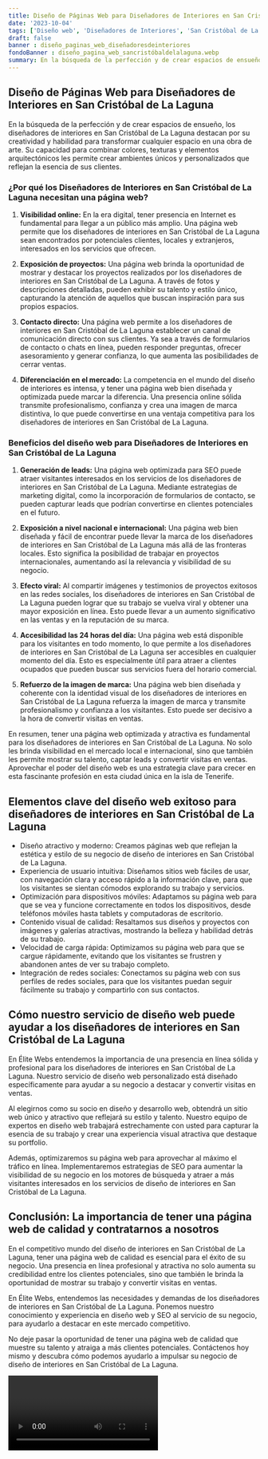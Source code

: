 ```yaml
---
title: Diseño de Páginas Web para Diseñadores de Interiores en San Cristóbal de La Laguna
date: '2023-10-04'
tags: ['Diseño web', 'Diseñadores de Interiores', 'San Cristóbal de La Laguna']
draft: false
banner : diseño_paginas_web_diseñadoresdeinteriores
fondoBanner : diseño_pagina_web_sancristóbaldelalaguna.webp
summary: En la búsqueda de la perfección y de crear espacios de ensueño, los diseñadores de interiores en San Cristóbal de La Laguna destacan por su creatividad y habilidad para transformar cualquier espacio en una obra de arte. Su capacidad para combinar colores, texturas y elementos arquitectónicos les permite crear ambientes únicos y personalizados que reflejan la esencia de sus clientes.
---
```


## Diseño de Páginas Web para Diseñadores de Interiores en San Cristóbal de La Laguna

En la búsqueda de la perfección y de crear espacios de ensueño, los diseñadores de interiores en San Cristóbal de La Laguna destacan por su creatividad y habilidad para transformar cualquier espacio en una obra de arte. Su capacidad para combinar colores, texturas y elementos arquitectónicos les permite crear ambientes únicos y personalizados que reflejan la esencia de sus clientes.

### ¿Por qué los Diseñadores de Interiores en San Cristóbal de La Laguna necesitan una página web?

1. **Visibilidad online:** En la era digital, tener presencia en Internet es fundamental para llegar a un público más amplio. Una página web permite que los diseñadores de interiores en San Cristóbal de La Laguna sean encontrados por potenciales clientes, locales y extranjeros, interesados en los servicios que ofrecen.

2. **Exposición de proyectos:** Una página web brinda la oportunidad de mostrar y destacar los proyectos realizados por los diseñadores de interiores en San Cristóbal de La Laguna. A través de fotos y descripciones detalladas, pueden exhibir su talento y estilo único, capturando la atención de aquellos que buscan inspiración para sus propios espacios.

3. **Contacto directo:** Una página web permite a los diseñadores de interiores en San Cristóbal de La Laguna establecer un canal de comunicación directo con sus clientes. Ya sea a través de formularios de contacto o chats en línea, pueden responder preguntas, ofrecer asesoramiento y generar confianza, lo que aumenta las posibilidades de cerrar ventas.

4. **Diferenciación en el mercado:** La competencia en el mundo del diseño de interiores es intensa, y tener una página web bien diseñada y optimizada puede marcar la diferencia. Una presencia online sólida transmite profesionalismo, confianza y crea una imagen de marca distintiva, lo que puede convertirse en una ventaja competitiva para los diseñadores de interiores en San Cristóbal de La Laguna.

### Beneficios del diseño web para Diseñadores de Interiores en San Cristóbal de La Laguna

1. **Generación de leads:** Una página web optimizada para SEO puede atraer visitantes interesados en los servicios de los diseñadores de interiores en San Cristóbal de La Laguna. Mediante estrategias de marketing digital, como la incorporación de formularios de contacto, se pueden capturar leads que podrían convertirse en clientes potenciales en el futuro.

2. **Exposición a nivel nacional e internacional:** Una página web bien diseñada y fácil de encontrar puede llevar la marca de los diseñadores de interiores en San Cristóbal de La Laguna más allá de las fronteras locales. Esto significa la posibilidad de trabajar en proyectos internacionales, aumentando así la relevancia y visibilidad de su negocio.

3. **Efecto viral:** Al compartir imágenes y testimonios de proyectos exitosos en las redes sociales, los diseñadores de interiores en San Cristóbal de La Laguna pueden lograr que su trabajo se vuelva viral y obtener una mayor exposición en línea. Esto puede llevar a un aumento significativo en las ventas y en la reputación de su marca.

4. **Accesibilidad las 24 horas del día:** Una página web está disponible para los visitantes en todo momento, lo que permite a los diseñadores de interiores en San Cristóbal de La Laguna ser accesibles en cualquier momento del día. Esto es especialmente útil para atraer a clientes ocupados que pueden buscar sus servicios fuera del horario comercial.

5. **Refuerzo de la imagen de marca:** Una página web bien diseñada y coherente con la identidad visual de los diseñadores de interiores en San Cristóbal de La Laguna refuerza la imagen de marca y transmite profesionalismo y confianza a los visitantes. Esto puede ser decisivo a la hora de convertir visitas en ventas.

En resumen, tener una página web optimizada y atractiva es fundamental para los diseñadores de interiores en San Cristóbal de La Laguna. No solo les brinda visibilidad en el mercado local e internacional, sino que también les permite mostrar su talento, captar leads y convertir visitas en ventas. Aprovechar el poder del diseño web es una estrategia clave para crecer en esta fascinante profesión en esta ciudad única en la isla de Tenerife.

<GifSeo />

<Cta />

## Elementos clave del diseño web exitoso para diseñadores de interiores en San Cristóbal de La Laguna

- Diseño atractivo y moderno: Creamos páginas web que reflejan la estética y estilo de su negocio de diseño de interiores en San Cristóbal de La Laguna.
- Experiencia de usuario intuitiva: Diseñamos sitios web fáciles de usar, con navegación clara y acceso rápido a la información clave, para que los visitantes se sientan cómodos explorando su trabajo y servicios.
- Optimización para dispositivos móviles: Adaptamos su página web para que se vea y funcione correctamente en todos los dispositivos, desde teléfonos móviles hasta tablets y computadoras de escritorio.
- Contenido visual de calidad: Resaltamos sus diseños y proyectos con imágenes y galerías atractivas, mostrando la belleza y habilidad detrás de su trabajo.
- Velocidad de carga rápida: Optimizamos su página web para que se cargue rápidamente, evitando que los visitantes se frustren y abandonen antes de ver su trabajo completo.
- Integración de redes sociales: Conectamos su página web con sus perfiles de redes sociales, para que los visitantes puedan seguir fácilmente su trabajo y compartirlo con sus contactos.

## Cómo nuestro servicio de diseño web puede ayudar a los diseñadores de interiores en San Cristóbal de La Laguna

En Élite Webs entendemos la importancia de una presencia en línea sólida y profesional para los diseñadores de interiores en San Cristóbal de La Laguna. Nuestro servicio de diseño web personalizado está diseñado específicamente para ayudar a su negocio a destacar y convertir visitas en ventas.

Al elegirnos como su socio en diseño y desarrollo web, obtendrá un sitio web único y atractivo que reflejará su estilo y talento. Nuestro equipo de expertos en diseño web trabajará estrechamente con usted para capturar la esencia de su trabajo y crear una experiencia visual atractiva que destaque su portfolio.

Además, optimizaremos su página web para aprovechar al máximo el tráfico en línea. Implementaremos estrategias de SEO para aumentar la visibilidad de su negocio en los motores de búsqueda y atraer a más visitantes interesados en los servicios de diseño de interiores en San Cristóbal de La Laguna.

## Conclusión: La importancia de tener una página web de calidad y contratarnos a nosotros

En el competitivo mundo del diseño de interiores en San Cristóbal de La Laguna, tener una página web de calidad es esencial para el éxito de su negocio. Una presencia en línea profesional y atractiva no solo aumenta su credibilidad entre los clientes potenciales, sino que también le brinda la oportunidad de mostrar su trabajo y convertir visitas en ventas.

En Élite Webs, entendemos las necesidades y demandas de los diseñadores de interiores en San Cristóbal de La Laguna. Ponemos nuestro conocimiento y experiencia en diseño web y SEO al servicio de su negocio, para ayudarlo a destacar en este mercado competitivo.

No deje pasar la oportunidad de tener una página web de calidad que muestre su talento y atraiga a más clientes potenciales. Contáctenos hoy mismo y descubra cómo podemos ayudarlo a impulsar su negocio de diseño de interiores en San Cristóbal de La Laguna.

<Video />

<CtaBot job='Diseñadores de Interiores' city='San Cristóbal de La Laguna'/>

<Gmaps query='San Cristóbal de La Laguna+españa+maps' />